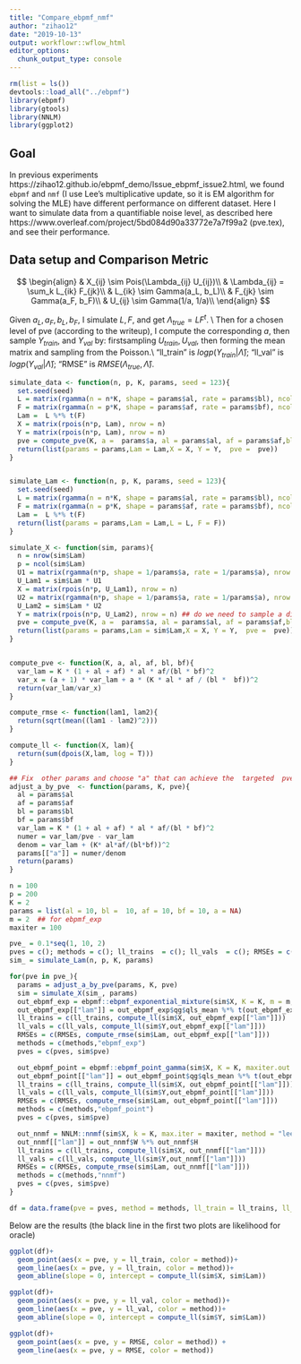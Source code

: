 ```yaml
---
title: "Compare_ebpmf_nmf"
author: "zihao12"
date: "2019-10-13"
output: workflowr::wflow_html
editor_options:
  chunk_output_type: console
---
```


```r
rm(list = ls())
devtools::load_all("../ebpmf")
library(ebpmf)
library(gtools)
library(NNLM)
library(ggplot2)
```


## Goal
In previous experiments https://zihao12.github.io/ebpmf_demo/Issue_ebpmf_issue2.html, we  found  `ebpmf` and `nmf` (I use Lee's multiplicative update, so it is EM algorithm for solving the  MLE) have different performance on different dataset. Here I want to simulate data from a quantifiable noise level, as described  here https://www.overleaf.com/project/5bd084d90a33772e7a7f99a2 (pve.tex), and see their performance. 


## Data  setup  and Comparison  Metric

$$
\begin{align}
    & X_{ij} \sim Pois(\Lambda_{ij} U_{ij})\\
    & \Lambda_{ij} = \sum_k L_{ik} F_{jk}\\
    & L_{ik} \sim Gamma(a_L, b_L)\\
    & F_{jk} \sim Gamma(a_F, b_F)\\
    & U_{ij} \sim Gamma(1/a, 1/a)\\
\end{align}
$$

Given $a_L, a_F, b_L, b_F$, I simulate $L, F$, and  get $\Lambda_{true} = L F^t$. \\
Then for a chosen  level of pve (according to  the  writeup), I compute the corresponding $a$, then sample $Y_{train}$, and $Y_{val}$ by: firstsampling $U_{train}, U_{val}$, then forming the mean matrix and sampling from the Poisson.\\
"ll_train" is $log p(Y_{train}|\hat{\Lambda})$; "ll_val" is $log p(Y_{val}|\hat{\Lambda})$; "RMSE" is $RMSE(\Lambda_{true}, \hat{\Lambda})$.


```r
simulate_data <- function(n, p, K, params, seed = 123){
  set.seed(seed)
  L = matrix(rgamma(n = n*K, shape = params$al, rate = params$bl), ncol = K)
  F = matrix(rgamma(n = p*K, shape = params$af, rate = params$bf), ncol = K)
  Lam =  L %*% t(F)
  X = matrix(rpois(n*p, Lam), nrow = n)
  Y = matrix(rpois(n*p, Lam), nrow = n)
  pve = compute_pve(K, a =  params$a, al = params$al, af = params$af,bl = params$bl, bf = params$bf)
  return(list(params = params,Lam = Lam,X = X, Y = Y,  pve =  pve))
}


simulate_Lam <- function(n, p, K, params, seed = 123){
  set.seed(seed)
  L = matrix(rgamma(n = n*K, shape = params$al, rate = params$bl), ncol = K)
  F = matrix(rgamma(n = p*K, shape = params$af, rate = params$bf), ncol = K)
  Lam =  L %*% t(F)
  return(list(params = params,Lam = Lam,L = L, F = F))
}

simulate_X <- function(sim, params){
  n = nrow(sim$Lam)
  p = ncol(sim$Lam)
  U1 = matrix(rgamma(n*p, shape = 1/params$a, rate = 1/params$a), nrow = n)
  U_Lam1 = sim$Lam * U1
  X = matrix(rpois(n*p, U_Lam1), nrow = n)
  U2 = matrix(rgamma(n*p, shape = 1/params$a, rate = 1/params$a), nrow = n)
  U_Lam2 = sim$Lam * U2
  Y = matrix(rpois(n*p, U_Lam2), nrow = n) ## do we need to sample a different U?
  pve = compute_pve(K, a =  params$a, al = params$al, af = params$af,bl = params$bl, bf = params$bf)
  return(list(params = params,Lam = sim$Lam,X = X, Y = Y,  pve =  pve))
}


compute_pve <- function(K, a, al, af, bl, bf){
  var_lam = K * (1 + al + af) * al * af/(bl * bf)^2
  var_x = (a + 1) * var_lam + a * (K * al * af / (bl *  bf))^2
  return(var_lam/var_x)
}

compute_rmse <- function(lam1, lam2){
  return(sqrt(mean((lam1 - lam2)^2)))
}

compute_ll <- function(X, lam){
  return(sum(dpois(X,lam, log = T)))
}

## Fix  other params and choose "a" that can achieve the  targeted  pve
adjust_a_by_pve  <- function(params, K, pve){
  al = params$al
  af = params$af
  bl = params$bl
  bf = params$bf
  var_lam = K * (1 + al + af) * al * af/(bl * bf)^2
  numer = var_lam/pve - var_lam
  denom = var_lam + (K* al*af/(bl*bf))^2
  params[["a"]] = numer/denom
  return(params)
}
```

```r
n = 100
p = 200
K = 2
params = list(al = 10, bl =  10, af = 10, bf = 10, a = NA)
m = 2  ## for ebpmf_exp
maxiter = 100

pve_ = 0.1*seq(1, 10, 2)
pves = c(); methods = c(); ll_trains  = c(); ll_vals  = c(); RMSEs = c();
sim_ = simulate_Lam(n, p, K, params)

for(pve in pve_){
  params = adjust_a_by_pve(params, K, pve)
  sim = simulate_X(sim_, params)
  out_ebpmf_exp = ebpmf::ebpmf_exponential_mixture(sim$X, K = K, m = m, maxiter.out = maxiter)
  out_ebpmf_exp[["lam"]] = out_ebpmf_exp$qg$qls_mean %*% t(out_ebpmf_exp$qg$qfs_mean)
  ll_trains = c(ll_trains, compute_ll(sim$X, out_ebpmf_exp[["lam"]]))
  ll_vals = c(ll_vals, compute_ll(sim$Y,out_ebpmf_exp[["lam"]]))
  RMSEs = c(RMSEs, compute_rmse(sim$Lam, out_ebpmf_exp[["lam"]]))
  methods = c(methods,"ebpmf_exp")
  pves = c(pves, sim$pve)

  out_ebpmf_point = ebpmf::ebpmf_point_gamma(sim$X, K = K, maxiter.out = maxiter)
  out_ebpmf_point[["lam"]] = out_ebpmf_point$qg$qls_mean %*% t(out_ebpmf_point$qg$qfs_mean)
  ll_trains = c(ll_trains, compute_ll(sim$X, out_ebpmf_point[["lam"]]))
  ll_vals = c(ll_vals, compute_ll(sim$Y,out_ebpmf_point[["lam"]]))
  RMSEs = c(RMSEs, compute_rmse(sim$Lam, out_ebpmf_point[["lam"]]))
  methods = c(methods,"ebpmf_point")
  pves = c(pves, sim$pve)

  out_nnmf = NNLM::nnmf(sim$X, k = K, max.iter = maxiter, method = "lee")
  out_nnmf[["lam"]] = out_nnmf$W %*% out_nnmf$H
  ll_trains = c(ll_trains, compute_ll(sim$X, out_nnmf[["lam"]]))
  ll_vals = c(ll_vals, compute_ll(sim$Y,out_nnmf[["lam"]]))
  RMSEs = c(RMSEs, compute_rmse(sim$Lam, out_nnmf[["lam"]]))
  methods = c(methods,"nnmf")
  pves = c(pves, sim$pve)
}

df = data.frame(pve = pves, method = methods, ll_train = ll_trains, ll_val = ll_vals, RMSE = RMSEs)
```

Below are the results  (the black line in the first two plots are likelihood for oracle)

```r
ggplot(df)+
  geom_point(aes(x = pve, y = ll_train, color = method))+
  geom_line(aes(x = pve, y = ll_train, color = method))+
  geom_abline(slope = 0, intercept = compute_ll(sim$X, sim$Lam))

ggplot(df)+
  geom_point(aes(x = pve, y = ll_val, color = method))+
  geom_line(aes(x = pve, y = ll_val, color = method))+
  geom_abline(slope = 0, intercept = compute_ll(sim$Y, sim$Lam))

ggplot(df)+
  geom_point(aes(x = pve, y = RMSE, color = method)) +
  geom_line(aes(x = pve, y = RMSE, color = method))
```

